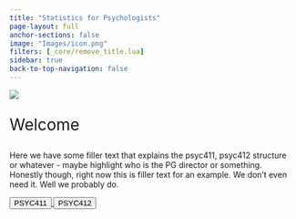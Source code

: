 ```yaml
---
title: "Statistics for Psychologists"
page-layout: full
anchor-sections: false
image: "Images/icon.png"
filters: [_core/remove_title.lua]
sidebar: true
back-to-top-navigation: false
---
```



![](Images/LUPsychology.svg){fig-alt="University Logo" fig-align="center"}

::: {.div style="font-size:2em;"}
Welcome
:::

Here we have some filler text that explains the psyc411, psyc412 structure or whatever - maybe highlight who is the PG director or something. Honestly though, right now this is filler text for an example. We don't even need it. Well we probably do.

```{=html}

<div class="container">
  <div class="row">
    <div class="col">

    <a href="PSYC411/">
      <button type="button" class="btn btn-landing btn-lg year-msc">PSYC411</button>
    </a>
    <a href="PSYC412/">
      <button type="button" class="btn btn-landing btn-lg year-msc">PSYC412</button>
    </a>
    
    </div>
  </div>
</div>
```
